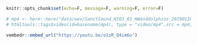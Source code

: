 ```r
knitr::opts_chunk$set(echo=F, message=F, warning=F, error=F)
```

```r
# mp4 <- here::here("data/wav/SanctSound_HI03_01_HWanddolphins_20190118T024552Z_3s.mp4")
# htmltools::tags$video(id=basename(mp4), type = "video/mp4",src = mp4, controls = "controls")

vembedr::embed_url("https://youtu.be/o1zR_Q4im6o")
```
